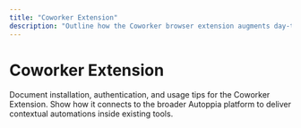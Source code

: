 ```yaml
---
title: "Coworker Extension"
description: "Outline how the Coworker browser extension augments day-to-day workflows."
---
```


# Coworker Extension

Document installation, authentication, and usage tips for the Coworker Extension. Show how it connects to the broader Autoppia platform to deliver contextual automations inside existing tools.
